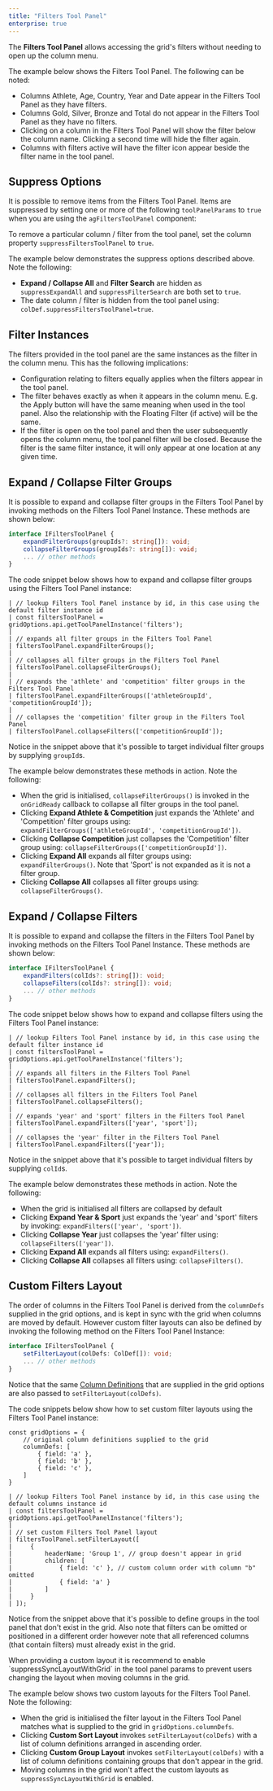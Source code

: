 ```yaml
---
title: "Filters Tool Panel"
enterprise: true
---
```


The **Filters Tool Panel** allows accessing the grid's filters without needing to open up the column menu.

The example below shows the Filters Tool Panel. The following can be noted:

- Columns Athlete, Age, Country, Year and Date appear in the Filters Tool Panel as they have filters.
- Columns Gold, Silver, Bronze and Total do not appear in the Filters Tool Panel as they have no filters.
- Clicking on a column in the Filters Tool Panel will show the filter below the column name. Clicking a second time will hide the filter again.
- Columns with filters active will have the filter icon appear beside the filter name in the tool panel.

<GridExampleRunner title='Filters Tool Panel' name='simple' type='mixed' options='{ "enterprise": true, "modules": ["clientside", "menu", "setfilter", "filterpanel"]}'></GridExampleRunner> 

## Suppress Options

It is possible to remove items from the Filters Tool Panel. Items are suppressed by setting one or more of the following `toolPanelParams` to `true` when you are using the `agFiltersToolPanel` component:

<interface-documentation interfaceName='ToolPanelFiltersCompParams' exclude='["api", "columnApi"]' config='{"overrideBottomMargin":"1rem"}' ></interface-documentation>



To remove a particular column / filter from the tool panel, set the column property `suppressFiltersToolPanel` to `true`.

<api-documentation source='column-properties/properties.json' section='filtering' names='["suppressFiltersToolPanel"]'></api-documentation>

The example below demonstrates the suppress options described above. Note the following:

- **Expand / Collapse All** and **Filter Search** are hidden as `suppressExpandAll` and `suppressFilterSearch` are both set to `true`.
- The date column / filter is hidden from the tool panel using: `colDef.suppressFiltersToolPanel=true`.

<GridExampleRunner title='Suppress Options' name='suppress-options' type='generated' options='{ "enterprise": true, "modules": ["clientside", "menu", "setfilter", "filterpanel"], "exampleHeight": 610 }'></GridExampleRunner>

## Filter Instances

The filters provided in the tool panel are the same instances as the filter in the column menu. This has the following implications:

- Configuration relating to filters equally applies when the filters appear in the tool panel.
- The filter behaves exactly as when it appears in the column menu. E.g. the Apply button will have the same meaning when used in the tool panel. Also the relationship with the Floating Filter (if active) will be the same.
- If the filter is open on the tool panel and then the user subsequently opens the column menu, the tool panel filter will be closed. Because the filter is the same filter instance, it will only appear at one location at any given time.

## Expand / Collapse Filter Groups

It is possible to expand and collapse filter groups in the Filters Tool Panel by invoking methods on the Filters Tool Panel Instance. These methods are shown below:

```ts
interface IFiltersToolPanel {
    expandFilterGroups(groupIds?: string[]): void;
    collapseFilterGroups(groupIds?: string[]): void;
    ... // other methods
}
```

The code snippet below shows how to expand and collapse filter groups using the Filters Tool Panel instance:

```
| // lookup Filters Tool Panel instance by id, in this case using the default filter instance id
| const filtersToolPanel = gridOptions.api.getToolPanelInstance('filters');
| 
| // expands all filter groups in the Filters Tool Panel
| filtersToolPanel.expandFilterGroups();
| 
| // collapses all filter groups in the Filters Tool Panel
| filtersToolPanel.collapseFilterGroups();
| 
| // expands the 'athlete' and 'competition' filter groups in the Filters Tool Panel
| filtersToolPanel.expandFilterGroups(['athleteGroupId', 'competitionGroupId']);
| 
| // collapses the 'competition' filter group in the Filters Tool Panel
| filtersToolPanel.collapseFilters(['competitionGroupId']);
```

Notice in the snippet above that it's possible to target individual filter groups by supplying `groupId`s.

The example below demonstrates these methods in action. Note the following:

- When the grid is initialised, `collapseFilterGroups()` is invoked in the `onGridReady` callback to collapse all filter groups in the tool panel.
- Clicking **Expand Athlete & Competition** just expands the 'Athlete' and 'Competition' filter groups using: `expandFilterGroups(['athleteGroupId', 'competitionGroupId'])`.
- Clicking **Collapse Competition** just collapses the 'Competition' filter group using: `collapseFilterGroups(['competitionGroupId'])`.
- Clicking **Expand All** expands all filter groups using: `expandFilterGroups()`. Note that 'Sport' is not expanded as it is not a filter group.
- Clicking **Collapse All** collapses all filter groups using: `collapseFilterGroups()`.

<GridExampleRunner title='Expand / Collapse Groups' name='expand-collapse-groups' type='generated' options='{ "enterprise": true, "modules": ["clientside", "menu", "setfilter", "filterpanel"] }'></GridExampleRunner>

## Expand / Collapse Filters

It is possible to expand and collapse the filters in the Filters Tool Panel by invoking methods on the Filters Tool Panel Instance. These methods are shown below:

```ts
interface IFiltersToolPanel {
    expandFilters(colIds?: string[]): void;
    collapseFilters(colIds?: string[]): void;
    ... // other methods
}
```

The code snippet below shows how to expand and collapse filters using the Filters Tool Panel instance:

```
| // lookup Filters Tool Panel instance by id, in this case using the default filter instance id
| const filtersToolPanel = gridOptions.api.getToolPanelInstance('filters');
| 
| // expands all filters in the Filters Tool Panel
| filtersToolPanel.expandFilters();
| 
| // collapses all filters in the Filters Tool Panel
| filtersToolPanel.collapseFilters();
| 
| // expands 'year' and 'sport' filters in the Filters Tool Panel
| filtersToolPanel.expandFilters(['year', 'sport']);
| 
| // collapses the 'year' filter in the Filters Tool Panel
| filtersToolPanel.expandFilters(['year']);
```


Notice in the snippet above that it's possible to target individual filters by supplying `colId`s.

The example below demonstrates these methods in action. Note the following:

- When the grid is initialised all filters are collapsed by default
- Clicking **Expand Year &amp; Sport** just expands the 'year' and 'sport' filters by invoking: `expandFilters(['year', 'sport'])`.
- Clicking **Collapse Year** just collapses the 'year' filter using: `collapseFilters(['year'])`.
- Clicking **Expand All** expands all filters using: `expandFilters()`.
- Clicking **Collapse All** collapses all filters using: `collapseFilters()`.

<GridExampleRunner title='Expand / Collapse Filters' name='expand-collapse-filters' type='generated' options='{ "enterprise": true, "modules": ["clientside", "menu", "setfilter", "filterpanel"] }'></GridExampleRunner>

## Custom Filters Layout

The order of columns in the Filters Tool Panel is derived from the `columnDefs` supplied in the grid options, and is kept in sync with the grid when columns are moved by default. However custom filter layouts can also be defined by invoking the following method on the Filters Tool Panel Instance:

```ts
interface IFiltersToolPanel {
    setFilterLayout(colDefs: ColDef[]): void;
    ... // other methods
}
```

Notice that the same [Column Definitions](/column-definitions/) that are supplied in the grid options are also passed to `setFilterLayout(colDefs)`.

The code snippets below show how to set custom filter layouts using the Filters Tool Panel instance:

```
const gridOptions = {
    // original column definitions supplied to the grid
    columnDefs: [
        { field: 'a' },
        { field: 'b' },
        { field: 'c' },
    ]
}
```

```
| // lookup Filters Tool Panel instance by id, in this case using the default columns instance id
| const filtersToolPanel = gridOptions.api.getToolPanelInstance('filters');
| 
| // set custom Filters Tool Panel layout
| filtersToolPanel.setFilterLayout([
|     {
|         headerName: 'Group 1', // group doesn't appear in grid
|         children: [
|             { field: 'c' }, // custom column order with column "b" omitted
|             { field: 'a' }
|         ]
|     }
| ]);
```

Notice from the snippet above that it's possible to define groups in the tool panel that don't exist in the grid. Also note that filters can be omitted or positioned in a different order however note that all referenced columns (that contain filters) must already exist in the grid.

<note>
When providing a custom layout it is recommend to enable `suppressSyncLayoutWithGrid` in the
tool panel params to prevent users changing the layout when moving columns in the grid.
</note>

The example below shows two custom layouts for the Filters Tool Panel. Note the following:

- When the grid is initialised the filter layout in the Filters Tool Panel matches what is supplied to the grid in `gridOptions.columnDefs`.
- Clicking **Custom Sort Layout** invokes `setFilterLayout(colDefs)` with a list of column definitions arranged in ascending order.
- Clicking **Custom Group Layout** invokes `setFilterLayout(colDefs)` with a list of column definitions containing groups that don't appear in the grid.
- Moving columns in the grid won't affect the custom layouts as `suppressSyncLayoutWithGrid` is enabled.

<GridExampleRunner title='Custom Filters Layout' name='custom-layout' type='generated' options='{ "enterprise": true, "modules": ["clientside", "menu", "setfilter", "filterpanel"] }'></GridExampleRunner>
